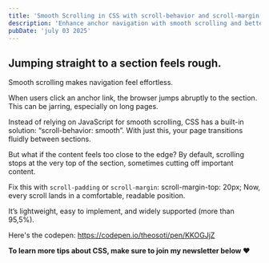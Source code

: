 ```yaml
---
title: 'Smooth Scrolling in CSS with scroll-behavior and scroll-margin'
description: 'Enhance anchor navigation with smooth scrolling and better section spacing using pure CSS—no JavaScript required.'
pubDate: 'july 03 2025'
---
```



<Picture
	src="/short/07-2025/smooth-scroll.gif"
	alt="Example of smooth anchor link scrolling using CSS scroll-behavior and scroll-margin-top for better UX"
	width="400"
	height="600"
	style="margin: 2em auto 1em auto; display: block; border: 4px solid var(--border)"
/>

## Jumping straight to a section feels rough.

Smooth scrolling makes navigation feel effortless.

When users click an anchor link, the browser jumps abruptly to the section.
This can be jarring, especially on long pages.

Instead of relying on JavaScript for smooth scrolling, CSS has a built-in solution: “scroll-behavior: smooth”.
With just this, your page transitions fluidly between sections.

But what if the content feels too close to the edge?
By default, scrolling stops at the very top of the section, sometimes cutting off important content.

Fix this with `scroll-padding` or `scroll-margin`: scroll-margin-top: 20px;
Now, every scroll lands in a comfortable, readable position.

It’s lightweight, easy to implement, and widely supported (more than 95,5%).

Here's the codepen: https://codepen.io/theosoti/pen/KKOGJjZ

**To learn more tips about CSS, make sure to join my newsletter below ❤️**
